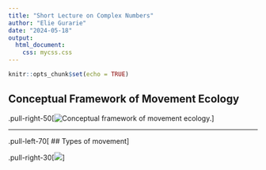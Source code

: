 ```yaml
---
title: "Short Lecture on Complex Numbers"
author: "Elie Gurarie"
date: "2024-05-18"
output: 
  html_document:
    css: mycss.css
---
```


```r
knitr::opts_chunk$set(echo = TRUE)
```

## Conceptual Framework of Movement Ecology
.pull-right-50[![Conceptual framework of movement ecology.](images/Nathanetal_Fig2.png)]


---
.pull-left-70[
## Types of movement
]

.pull-right-30[![](images/MovementTypes.png)]

